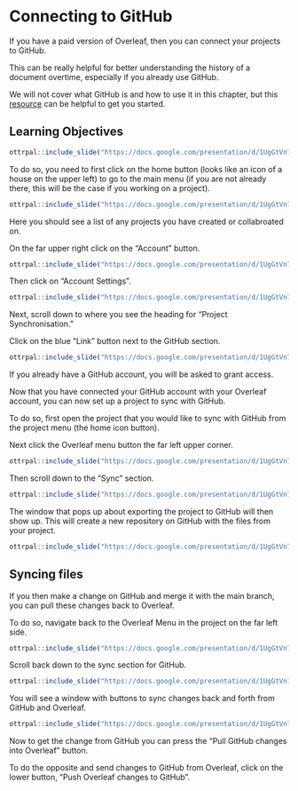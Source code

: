 
# Connecting to GitHub

If you have a paid version of Overleaf, then you can connect your projects to GitHub.

This can be really helpful for better understanding the history of a document overtime, especially if you already use GitHub. 

<div class = "notice">
We will not cover what GitHub is and how to use it in this chapter, but this [resource](https://jhudatascience.org/Reproducibility_in_Cancer_Informatics/making-your-project-open-source-with-github.html) can be helpful to get you started. 
</div>


## Learning Objectives

```r
ottrpal::include_slide("https://docs.google.com/presentation/d/1UgGtVn7RsqdQ4pJxDk_dueSyREHcH-uWTNAT27E2mG8/edit#slide=id.g1cfb6c6ff1d_0_64")
```

To do so, you need to first click on the home button (looks like an icon of a house on the upper left) to go to the main menu (if you are not already there, this will be the case if you working on a project).

```r
ottrpal::include_slide("https://docs.google.com/presentation/d/1UgGtVn7RsqdQ4pJxDk_dueSyREHcH-uWTNAT27E2mG8/edit#slide=id.g1cfb6c6ff1d_0_0")
```





Here you should see a list of any projects you have created or collabroated on. 

On the far upper right click on the "Account" button. 

```r
ottrpal::include_slide("https://docs.google.com/presentation/d/1UgGtVn7RsqdQ4pJxDk_dueSyREHcH-uWTNAT27E2mG8/edit#slide=id.g1cfb6c6ff1d_0_7")
```

 



Then click on "Account Settings".

```r
ottrpal::include_slide("https://docs.google.com/presentation/d/1UgGtVn7RsqdQ4pJxDk_dueSyREHcH-uWTNAT27E2mG8/edit#slide=id.g1cfb6c6ff1d_0_15")
```


Next, scroll down to where you see the heading for "Project Synchronisation."

Click on the blue "Link" button next to the GitHub section.


```r
ottrpal::include_slide("https://docs.google.com/presentation/d/1UgGtVn7RsqdQ4pJxDk_dueSyREHcH-uWTNAT27E2mG8/edit#slide=id.g1cfb6c6ff1d_0_21")
```

If you already have a GitHub account, you will be asked to grant access.


Now that you have connected your GitHub account with your Overleaf account, you can now set up a project to sync with GitHub. 


To do so, first open the project that you would like to sync with GitHub from the project menu (the home icon button).

Next click the Overleaf menu button the far left upper corner.

```r
ottrpal::include_slide("https://docs.google.com/presentation/d/1UgGtVn7RsqdQ4pJxDk_dueSyREHcH-uWTNAT27E2mG8/edit#slide=id.g1cfb6c6ff1d_0_28")
```

Then scroll down to the "Sync" section.

```r
ottrpal::include_slide("https://docs.google.com/presentation/d/1UgGtVn7RsqdQ4pJxDk_dueSyREHcH-uWTNAT27E2mG8/edit#slide=id.g1cfb6c6ff1d_0_40")
```

The window that pops up about exporting the project to GitHub will then show up. This will create a new repository on GitHub with the files from your project.

```r
ottrpal::include_slide("https://docs.google.com/presentation/d/1UgGtVn7RsqdQ4pJxDk_dueSyREHcH-uWTNAT27E2mG8/edit#slide=id.g1cfb6c6ff1d_0_46")
```


## Syncing files

If you then make a change on GitHub and merge it with the main branch, you can pull these changes back to Overleaf.

To do so, navigate back to the Overleaf Menu in the project on the far left side.

```r
ottrpal::include_slide("https://docs.google.com/presentation/d/1UgGtVn7RsqdQ4pJxDk_dueSyREHcH-uWTNAT27E2mG8/edit#slide=id.g1cfb6c6ff1d_0_32")
```

Scroll back down to the sync section for GitHub.

```r
ottrpal::include_slide("https://docs.google.com/presentation/d/1UgGtVn7RsqdQ4pJxDk_dueSyREHcH-uWTNAT27E2mG8/edit#slide=id.g1cfb6c6ff1d_0_40")
```

You will see a window with buttons to sync changes back and forth from GitHub and Overleaf.

```r
ottrpal::include_slide("https://docs.google.com/presentation/d/1UgGtVn7RsqdQ4pJxDk_dueSyREHcH-uWTNAT27E2mG8/edit#slide=id.g1cfb6c6ff1d_0_51")
```

Now to get the change from GitHub you can press the "Pull GitHub changes into Overleaf" button.

To do the opposite and send changes to GitHub from Overleaf, click on the lower button, "Push Overleaf changes to GitHub". 


